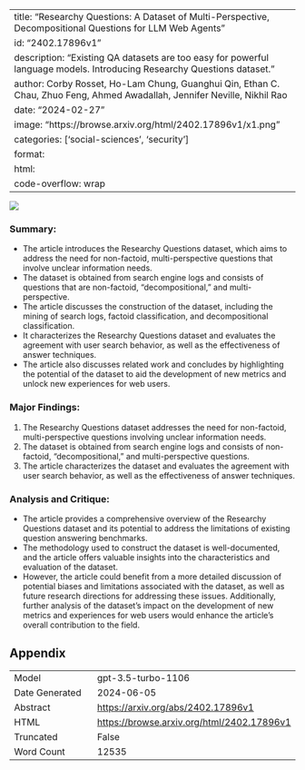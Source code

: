 
---
title: "Researchy Questions: A Dataset of Multi-Perspective, Decompositional Questions for LLM Web Agents"
id: "2402.17896v1"
description: "Existing QA datasets are too easy for powerful language models. Introducing Researchy Questions dataset."
author: Corby Rosset, Ho-Lam Chung, Guanghui Qin, Ethan C. Chau, Zhuo Feng, Ahmed Awadallah, Jennifer Neville, Nikhil Rao
date: "2024-02-27"
image: "https://browse.arxiv.org/html/2402.17896v1/x1.png"
categories: ['social-sciences', 'security']
format:
  html:
    code-overflow: wrap
---

![](https://browse.arxiv.org/html/2402.17896v1/x1.png)

### **Summary:**
- The article introduces the Researchy Questions dataset, which aims to address the need for non-factoid, multi-perspective questions that involve unclear information needs.
- The dataset is obtained from search engine logs and consists of questions that are non-factoid, "decompositional," and multi-perspective.
- The article discusses the construction of the dataset, including the mining of search logs, factoid classification, and decompositional classification.
- It characterizes the Researchy Questions dataset and evaluates the agreement with user search behavior, as well as the effectiveness of answer techniques.
- The article also discusses related work and concludes by highlighting the potential of the dataset to aid the development of new metrics and unlock new experiences for web users.

### Major Findings:
1. The Researchy Questions dataset addresses the need for non-factoid, multi-perspective questions involving unclear information needs.
2. The dataset is obtained from search engine logs and consists of non-factoid, "decompositional," and multi-perspective questions.
3. The article characterizes the dataset and evaluates the agreement with user search behavior, as well as the effectiveness of answer techniques.

### Analysis and Critique:
- The article provides a comprehensive overview of the Researchy Questions dataset and its potential to address the limitations of existing question answering benchmarks.
- The methodology used to construct the dataset is well-documented, and the article offers valuable insights into the characteristics and evaluation of the dataset.
- However, the article could benefit from a more detailed discussion of potential biases and limitations associated with the dataset, as well as future research directions for addressing these issues. Additionally, further analysis of the dataset's impact on the development of new metrics and experiences for web users would enhance the article's overall contribution to the field.

## Appendix

|          |          |
|----------|----------|
| Model     | gpt-3.5-turbo-1106       |
| Date Generated     | 2024-06-05       |
| Abstract | [https://arxiv.org/abs/2402.17896v1](https://arxiv.org/abs/2402.17896v1)        |
| HTML     | [https://browse.arxiv.org/html/2402.17896v1](https://browse.arxiv.org/html/2402.17896v1)       |
| Truncated       | False       |
| Word Count       | 12535       |